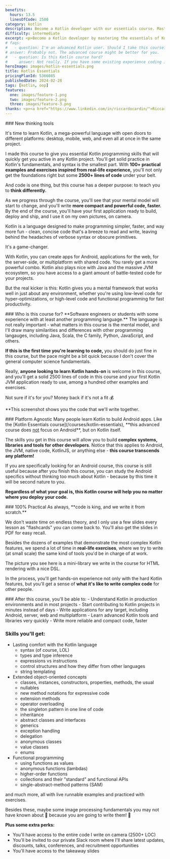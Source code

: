 ```yaml
---
benefits:
  hours: 13.5
  linesOfCode: 2500
category: kotlin
description: Become a Kotlin developer with our essentials course. Master the fundamentals of Kotlin through clear lessons, practical exercises, and a smooth learning curve. Ideal for those with some programming experience, this course will quickly equip you with essential skills to enhance your coding toolkit.
difficulty: intermediate
excerpt: <p>Become a Kotlin developer by mastering the essentials of Kotlin with our comprehensive, hands-on course</p>
# faqs:
#   - question: I'm an advanced Kotlin user. Should I take this course?
# answer: Probably not. The advanced course might be better for you.
#   - question: Is this Kotlin course hard?
#     answer: Not really. If you have some existing experience coding in another language, this course should be relaxing enough to have fun, but will give you a nice brain stretch. If you haven't programmed before, the course might be a bit tougher, simply because we skip the CS fundamentals. But don't stress about it! Ask in our private community if you ever get stuck, and we'll help.
heroImage: images/kotlin-essentials.png
title: Kotlin Essentials
pricingPlanId: 5366085
publishedDate: 2024-02-28
tags: [kotlin, oop]
features:
  one: images/feature-1.png
  two: images/feature-2.png
  three: images/feature-3.png
thanks: <p><a href="https://www.linkedin.com/in/riccardocardin/">Riccardo Cardin</a>, one of the best Rock the JVM alumni, now a senior software engineer and an important contributor on the <a href="/articles/1">Rock the JVM blog</a>, focusing on high-performance systems in Scala, Kotlin and Java. Big thanks, Riccardo, for reviewing the code I prepared for this course.</p><br/><p><a href="https://www.freepik.com/free-photo/3d-render-spotlights-grunge-brick-wall_1202914.htm">kjpargeter on Freepik</a> for the free background I used for photoshopping the banner of the course.</p>
---
```



<CourseLayout>
<Fragment slot="goal">
### New thinking tools

It's time to learn Kotlin, a mega-powerful language with open doors to different platforms: desktop, mobile, web, and even all at once in the same project.

I made this course to give you essential Kotlin programming skills that will quickly get you active in any Kotlin project. You'll get solid practice in Kotlin's fundamentals, and syntax is the smallest part. With **100+ practical examples and exercises inspired from real-life experience,** you'll not only get the foundations right but some **2500+ lines of code** under your belt.

And code is one thing, but this course has a deeper purpose: to teach you to **think differently.**

As we progress through the course, you'll see that your mental model will start to change, and you'll write **more compact and powerful code, faster.** By the end of the course, you'll have your first application ready to build, deploy and ship, and I use it on my own pictures, on camera.

</Fragment>
<Fragment slot="question">
Kotlin is a language designed to make programming simpler, faster, and way more fun - clean, concise code that's a breeze to read and write, leaving behind the headaches of verbose syntax or obscure primitives.

It's a game-changer.

With Kotlin, you can create apps for Android, applications for the web, for the server-side, or multiplatform with shared code. You rarely get a more powerful combo. Kotlin also plays nice with Java and the massive JVM ecosystem, so you have access to a giant amount of battle-tested code for your projects.

But the real kicker is this: Kotlin gives you a mental framework that works well in just about any environment, whether you're using low-level code for hyper-optimizations, or high-level code and functional programming for fast productivity.

</Fragment>
<Fragment slot="feature1">
### Who is this course for?
**Software engineers or students with some experience with at least another programming language.** The language is not really important - what matters in this course is the mental model, and I'll draw many similarities and differences with other programming langauges, including Java, Scala, the C family, Python, JavaScript, and others.

**If this is the first time you're learning to code,** you should do just fine in this course, but the pace might be a bit quick because I don't cover the general computer science fundamentals.

Really, **anyone looking to learn Kotlin hands-on** is welcome in this course, and you'll get a solid 2500 lines of code in this course and your first Kotlin JVM application ready to use, among a hundred other examples and exercises.

Not sure if it's for you? Money back if it's not a fit 💰

\*\*This screenshot shows you the code that we'll write together.

</Fragment>
<Fragment slot="feature2">
### Platform Agnostic
Many people learn Kotlin to build Android apps. Like the [Kotlin Essentials course](/courses/kotlin-essentials), **this advanced course does <ins>not</ins> focus on Android**, but on Kotlin itself.

The skills you get in this course will allow you to build **complex systems, libraries and tools for other developers**. Notice that this applies to Android, the JVM, native code, KotlinJS, or anything else - **this course transcends any platform!**

If you are specifically looking for an Android course, this course is still useful because after you finish this course, you can study the Android specifics without thinking too much about Kotlin - because by this time it will be second nature to you.

**Regardless of what your goal is, this Kotlin course will help you no matter where you deploy your code.**

</Fragment>
<Fragment slot="feature3">
### 100% Practical
As always, **code is king, and we write it from scratch.**

We don't waste time on endless theory, and I only use a few slides every lesson as "flashcards" you can come back to. You'll also get the slides in PDF for easy recall.

Besides the dozens of examples that demonstrate the most complex Kotlin features, we spend a lot of time in **real-life exercises**, where we try to write (at small scale) the same kind of tools you'd be in charge of at work.

The picture you see here is a mini-library we write in the course for HTML rendering with a nice DSL.

In the process, you'll get hands-on experience not only with the hard Kotlin features, but you'll get a sense of **what it's like to write complex code** for other people.

</Fragment>
<Fragment slot="skills">
### After this course, you'll be able to:
- Understand Kotlin in production environments and in most projects
- Start contributing to Kotlin projects in minutes instead of days
- Write applications for any target, including Android, server, web and multiplatform
- Learn advanced Kotlin tools and libraries very quickly
- Write more reliable and compact code, faster

### Skills you'll get:

- Lasting comfort with the Kotlin language
  - syntax (of course, LOL)
  - types and type inference
  - expressions vs instructions
  - control structures and how they differ from other languages
  - string templating
- Extended object-oriented concepts
  - classes, instances, constructors, properties, methods, the usual
  - nullables
  - new method notations for expressive code
  - extension methods
  - operator overloading
  - the singleton pattern in one line of code
  - inheritance
  - abstract classes and interfaces
  - generics
  - exception handling
  - delegation
  - anonymous classes
  - value classes
  - enums
- Functional programming
  - using functions as values
  - anonymous functions (lambdas)
  - higher-order functions
  - collections and their "standard" and functional APIs
  - single-abstract-method patterns (SAM)

and much more, all with live runnable examples and practiced with exercises.

Besides these, maybe some image processing fundamentals you may not have known about 🎇 because you are going to write them! 🤯

**Plus some extra perks:**

- You'll have access to the entire code I write on camera (2500+ LOC)
- You'll be invited to our private Slack room where I'll share latest updates, discounts, talks, conferences, and recruitment opportunities
- You'll have access to the takeaway slides

</Fragment>
</CourseLayout>
